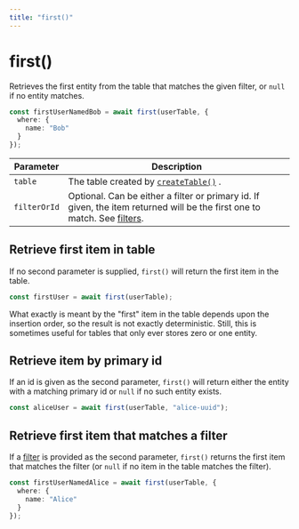 ```yaml
---
title: "first()"
---
```


# first()

Retrieves the first entity from the table that matches the given filter, or `null` if no entity matches.

```ts
const firstUserNamedBob = await first(userTable, {
  where: {
    name: "Bob"
  }
});
```

| Parameter    | Description                                                                                                                               |
|--------------|-------------------------------------------------------------------------------------------------------------------------------------------|
| `table`      | The table created by [`createTable()`](/docs/reference/createTable) .                                                                     |
| `filterOrId` | Optional. Can be either a filter or primary id. If given, the item returned will be the first one to match. See [filters](/docs/filters). |

## Retrieve first item in table

If no second parameter is supplied, `first()` will return the first item in the table.

```ts
const firstUser = await first(userTable);
```

What exactly is meant by the "first" item in the table depends upon the insertion order, so the result is not exactly
deterministic. Still, this is sometimes useful for tables that only ever stores zero or one entity.

## Retrieve item by primary id

If an id is given as the second parameter, `first()` will return either the entity with a matching primary id or `null`
if no such entity exists.

```ts
const aliceUser = await first(userTable, "alice-uuid");
```

## Retrieve first item that matches a filter

If a [filter](/docs/filters) is provided as the second parameter, `first()` returns the first item that matches the filter (or `null` if
no item in the table matches the filter).

```ts
const firstUserNamedAlice = await first(userTable, {
  where: {
    name: "Alice"
  }
});
```